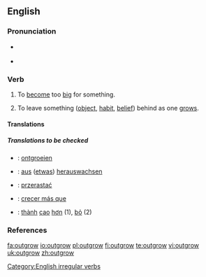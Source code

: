 ==English==

===Pronunciation===
* {{a|UK}} {{IPA|/ˌaʊtˈgɹəʊ/}} {{SAMPA|/%aUt"gr@U/}}
* {{a|US}} {{IPA|/ˌɑʊtˈɡroʊ/}}

===Verb===
{{en-verb|outgrows|outgrowing|outgrew|outgrown}}

# {{transitive}} To [[become]] too [[big]] for something.
# {{transitive}} To leave something ([[object]], [[habit]], [[belief]]) behind as one [[grows]].

====Translations====
{{trans-top|to become too big for something}}
{{trans-mid}}
{{trans-bottom}}

{{trans-top|to leave something behind as one grows}}
{{trans-mid}}
{{trans-bottom}}
=====Translations to be checked=====
{{checktrans-top}}

*{{ttbc|Dutch}}: [[ontgroeien]]
*{{ttbc|German}}: [[aus]] ([[etwas]]) [[herauswachsen]]
{{trans-mid}}
*{{ttbc|Polish}}: [[przerastać]]
*{{ttbc|Spanish}}: [[crecer más que]]
*{{ttbc|Vietnamese}}: [[thành#Vietnamese|thành]] [[cao#Vietnamese|cao]] [[hơn]] (1), [[bỏ]] (2)
{{bottom}}

===References===
{{R:Century 1911}}
{{R:Webster 1913}}

[[Category:English irregular verbs]]

[[fa:outgrow]]
[[io:outgrow]]
[[pl:outgrow]]
[[fi:outgrow]]
[[te:outgrow]]
[[vi:outgrow]]
[[uk:outgrow]]
[[zh:outgrow]]